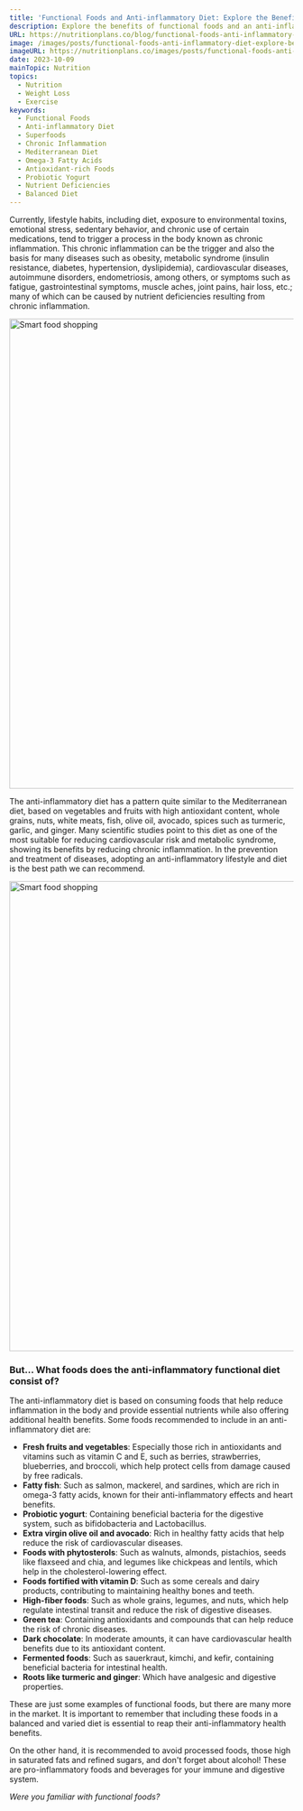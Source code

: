 ```yaml
---
title: 'Functional Foods and Anti-inflammatory Diet: Explore the Benefits of "Superfoods"'
description: Explore the benefits of functional foods and an anti-inflammatory diet. Discover superfoods, omega-3s, and antioxidants for a healthier, balanced lifestyle.
URL: https://nutritionplans.co/blog/functional-foods-anti-inflammatory-diet-explore-benefits-superfoods
image: /images/posts/functional-foods-anti-inflammatory-diet-explore-benefits-superfoods/0.jpg
imageURL: https://nutritionplans.co/images/posts/functional-foods-anti-inflammatory-diet-explore-benefits-superfoods/0.jpg
date: 2023-10-09
mainTopic: Nutrition
topics:
  - Nutrition
  - Weight Loss
  - Exercise
keywords:
  - Functional Foods
  - Anti-inflammatory Diet
  - Superfoods
  - Chronic Inflammation
  - Mediterranean Diet
  - Omega-3 Fatty Acids
  - Antioxidant-rich Foods
  - Probiotic Yogurt
  - Nutrient Deficiencies
  - Balanced Diet
---
```


Currently, lifestyle habits, including diet, exposure to environmental toxins, emotional stress, sedentary behavior, and chronic use of certain medications, tend to trigger a process in the body known as chronic inflammation. This chronic inflammation can be the trigger and also the basis for many diseases such as obesity, metabolic syndrome (insulin resistance, diabetes, hypertension, dyslipidemia), cardiovascular diseases, autoimmune disorders, endometriosis, among others, or symptoms such as fatigue, gastrointestinal symptoms, muscle aches, joint pains, hair loss, etc.; many of which can be caused by nutrient deficiencies resulting from chronic inflammation.

<Image
  width="1200"
  height="833"
  src="/images/posts/functional-foods-anti-inflammatory-diet-explore-benefits-superfoods/1.jpg"
  alt="Smart food shopping"
/>

The anti-inflammatory diet has a pattern quite similar to the Mediterranean diet, based on vegetables and fruits with high antioxidant content, whole grains, nuts, white meats, fish, olive oil, avocado, spices such as turmeric, garlic, and ginger. Many scientific studies point to this diet as one of the most suitable for reducing cardiovascular risk and metabolic syndrome, showing its benefits by reducing chronic inflammation. In the prevention and treatment of diseases, adopting an anti-inflammatory lifestyle and diet is the best path we can recommend.

<Image
  width="1200"
  height="833"
  src="/images/posts/functional-foods-anti-inflammatory-diet-explore-benefits-superfoods/2.jpg"
  alt="Smart food shopping"
/>

### But... What foods does the anti-inflammatory functional diet consist of?

The anti-inflammatory diet is based on consuming foods that help reduce inflammation in the body and provide essential nutrients while also offering additional health benefits. Some foods recommended to include in an anti-inflammatory diet are:

- **Fresh fruits and vegetables**: Especially those rich in antioxidants and vitamins such as vitamin C and E, such as berries, strawberries, blueberries, and broccoli, which help protect cells from damage caused by free radicals.
- **Fatty fish**: Such as salmon, mackerel, and sardines, which are rich in omega-3 fatty acids, known for their anti-inflammatory effects and heart benefits.
- **Probiotic yogurt**: Containing beneficial bacteria for the digestive system, such as bifidobacteria and Lactobacillus.
- **Extra virgin olive oil and avocado**: Rich in healthy fatty acids that help reduce the risk of cardiovascular diseases.
- **Foods with phytosterols**: Such as walnuts, almonds, pistachios, seeds like flaxseed and chia, and legumes like chickpeas and lentils, which help in the cholesterol-lowering effect.
- **Foods fortified with vitamin D**: Such as some cereals and dairy products, contributing to maintaining healthy bones and teeth.
- **High-fiber foods**: Such as whole grains, legumes, and nuts, which help regulate intestinal transit and reduce the risk of digestive diseases.
- **Green tea**: Containing antioxidants and compounds that can help reduce the risk of chronic diseases.
- **Dark chocolate**: In moderate amounts, it can have cardiovascular health benefits due to its antioxidant content.
- **Fermented foods**: Such as sauerkraut, kimchi, and kefir, containing beneficial bacteria for intestinal health.
- **Roots like turmeric and ginger**: Which have analgesic and digestive properties.

These are just some examples of functional foods, but there are many more in the market. It is important to remember that including these foods in a balanced and varied diet is essential to reap their anti-inflammatory health benefits.

On the other hand, it is recommended to avoid processed foods, those high in saturated fats and refined sugars, and don't forget about alcohol! These are pro-inflammatory foods and beverages for your immune and digestive system.

_Were you familiar with functional foods?_
